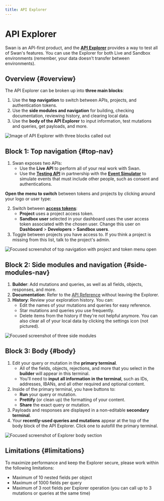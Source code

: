```yaml
---
title: API Explorer
---
```


# API Explorer

Swan is an API-first product, and the [**API Explorer**](https://explorer.swan.io/) provides a way to test all of Swan's features.
You can use the Explorer for both Live and Sandbox environments (remember, your data doesn't transfer between environments).

## Overview {#overview}

The API Explorer can be broken up into **three main blocks**:

1. Use the **top navigation** to switch between APIs, projects, and authentication tokens.
1. Use the **side modules and navigation** for building, checking documentation, reviewing history, and clearing local data.
1. Use the **body of the API Explorer** to input information, test mutations and queries, get payloads, and more.

![Image of API Explorer with three blocks called out](../../images/developers/tools/explorer-overview.png)

## Block 1: Top navigation {#top-nav}

1. Swan exposes two APIs:
    - Use the **Live API** to perform all of your real work with Swan.
    - Use the [**Testing API**](./testing-api.mdx) in partnership with the [**Event Simulator**](./event-simulator.mdx) to simulate events that must include other people, such as consent and authentications.

**Open the menu to switch** between tokens and projects by clicking around your logo or user type:

2. Switch between [**access tokens**](../using-api/authentication/index.mdx#tokens):
    - **Project** uses a project access token.
    - **Sandbox user** selected in your dashboard uses the user access token associated with the chosen user. Change this user on **Dashboard** > **Developers** > **Sandbox users**.
1. Toggle between projects you have access to. If you think a project is missing from this list, talk to the project's admin.

![Focused screenshot of top navigation with project and token menu open](../../images/developers/tools/explorer-top-nav.png)

## Block 2: Side modules and navigation {#side-modules-nav}

1. **Builder**: Add mutations and queries, as well as all fields, objects, responses, and more.
1. **Documentation**: Refer to the [API Reference](https://api-reference.swan.io/) without leaving the Explorer.
1. **History**: Review your exploration history. You can:
    - Edit the names of your mutations and queries for easy reference.
    - Star mutations and queries you use frequently.
    - Delete items from the history if they're not helpful anymore. You can also clear all of your local data by clicking the settings icon (not pictured).

![Focused screenshot of three side modules](../../images/developers/tools/explorer-module-options.png)

## Block 3: Body {#body}

1. Edit your query or mutation in the **primary terminal**.
    - All of the fields, objects, rejections, and more that you select in the **builder** will appear in this terminal.
    - You'll need to **input all information in the terminal**, such as IDs, addresses, IBANs, and all other required and optional content.
1. Inside of the primary terminal, you have buttons to:
    - **Run** your query or mutation.
    - **Prettify** (or clean up) the formatting of your content.
    - **Share** the exact query or mutation.
1. Payloads and responses are displayed in a non-editable **secondary terminal**.
1. Your **recently-used queries and mutations** appear at the top of the body block of the API Explorer. Click one to autofill the primary terminal.

![Focused screenshot of Explorer body section](../../images/developers/tools/explorer-body.png)

## Limitations {#limitations}

To maximize performance and keep the Explorer secure, please work within the following limitations:

- Maximum of 10 nested fields per object
- Maximum of 1000 fields per query
- Maximum of 3 root fields per Explorer operation (you can call up to 3 mutations or queries at the same time)
